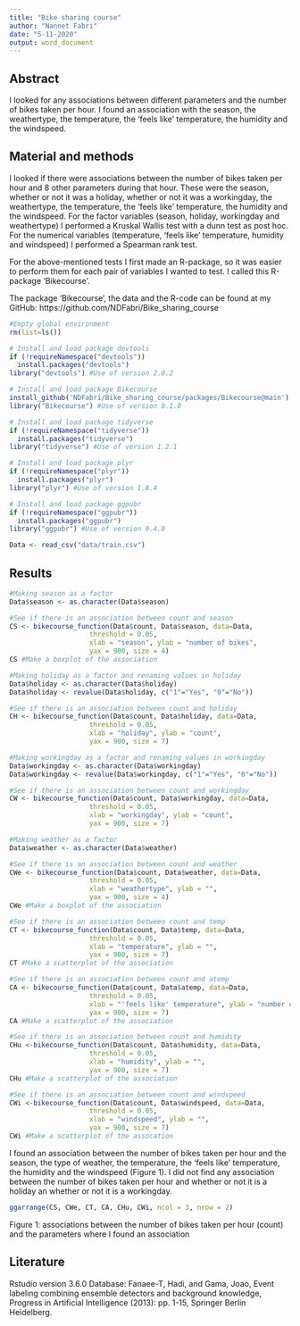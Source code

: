 ```yaml
---
title: "Bike sharing course"
author: "Nannet Fabri"
date: "5-11-2020"
output: word_document
---
```


## Abstract
I looked for any associations between different parameters and the number of bikes taken per hour. I found an association with the season, the weathertype, the temperature, the 'feels like' temperature, the humidity and the windspeed.

## Material and methods
I looked if there were associations between the number of bikes taken per hour and 8 other parameters during that hour. These were the season, whether or not it was a holiday, whether or not it was a workingday, the weathertype, the temperature, the 'feels like' temperature, the humidity and the windspeed. For the factor variables (season, holiday, workingday and weathertype) I performed a Kruskal Wallis test with a dunn test as post hoc. For the numerical variables (temperature, 'feels like' temperature, humidity and windspeed) I performed a Spearman rank test.

For the above-mentioned tests I first made an R-package, so it was easier to perform them for each pair of variables I wanted to test. I called this R-package 'Bikecourse'.

The package 'Bikecourse', the data and the R-code can be found at my GitHub: https://github.com/NDFabri/Bike_sharing_course

```r
#Empty global environment
rm(list=ls())
```
```r
# Install and load package devtools
if (!requireNamespace("devtools"))
  install.packages("devtools")
library("devtools") #Use of version 2.0.2

# Install and load package Bikecourse
install_github('NDFabri/Bike_sharing_course/packages/Bikecourse@main')
library("Bikecourse") #Use of version 0.1.0

# Install and load package tidyverse
if (!requireNamespace("tidyverse"))
  install.packages("tidyverse")
library("tidyverse") #Use of version 1.2.1

# Install and load package plyr
if (!requireNamespace("plyr"))
  install.packages("plyr")
library("plyr") #Use of version 1.8.4

# Install and load package ggpubr
if (!requireNamespace("ggpubr"))
  install.packages("ggpubr")
library("ggpubr") #Use of version 0.4.0
```
```r
Data <- read_csv("data/train.csv")
```

## Results
```r
#Making season as a factor
Data$season <- as.character(Data$season)

#See if there is an association between count and season
CS <- bikecourse_function(Data$count, Data$season, data=Data,
                    threshold = 0.05,
                    xlab = "season", ylab = "number of bikes",
                    yax = 900, size = 4)
CS #Make a boxplot of the association
```
```r
#Making holiday as a factor and renaming values in holiday
Data$holiday <- as.character(Data$holiday)
Data$holiday <- revalue(Data$holiday, c("1"="Yes", "0"="No"))

#See if there is an association between count and holiday
CH <- bikecourse_function(Data$count, Data$holiday, data=Data,
                    threshold = 0.05,
                    xlab = "holiday", ylab = "count",
                    yax = 900, size = 7)
```
```r
#Making workingday as a factor and renaming values in workingday
Data$workingday <- as.character(Data$workingday)
Data$workingday <- revalue(Data$workingday, c("1"="Yes", "0"="No"))

#See if there is an association between count and workingday
CW <- bikecourse_function(Data$count, Data$workingday, data=Data,
                    threshold = 0.05,
                    xlab = "workingday", ylab = "count",
                    yax = 900, size = 7)
```
```r
#Making weather as a factor
Data$weather <- as.character(Data$weather)

#See if there is an association between count and weather
CWe <- bikecourse_function(Data$count, Data$weather, data=Data,
                    threshold = 0.05,
                    xlab = "weathertype", ylab = "",
                    yax = 900, size = 4)
CWe #Make a boxplot of the association
```
```r
#See if there is an association between count and temp
CT <- bikecourse_function(Data$count, Data$temp, data=Data,
                    threshold = 0.05,
                    xlab = "temperature", ylab = "",
                    yax = 900, size = 7)
CT #Make a scatterplot of the association
```
```r
#See if there is an association between count and atemp
CA <- bikecourse_function(Data$count, Data$atemp, data=Data,
                    threshold = 0.05,
                    xlab = "'feels like' temperature", ylab = "number of bikes",
                    yax = 900, size = 7)
CA #Make a scatterplot of the association
```
```r
#See if there is an association between count and humidity
CHu <-bikecourse_function(Data$count, Data$humidity, data=Data,
                    threshold = 0.05,
                    xlab = "humidity", ylab = "",
                    yax = 900, size = 7)
CHu #Make a scatterplot of the association
```
```r
#See if there is an association between count and windspeed
CWi <-bikecourse_function(Data$count, Data$windspeed, data=Data,
                    threshold = 0.05,
                    xlab = "windspeed", ylab = "",
                    yax = 900, size = 7)
CWi #Make a scatterplot of the assocation
```
I found an association between the number of bikes taken per hour and the season, the type of weather, the temperature, the 'feels like' temperature, the humidity and the windspeed (Figure 1). I did not find any association between the number of bikes taken per hour and whether or not it is a holiday an whether or not it is a workingday.

```r
ggarrange(CS, CWe, CT, CA, CHu, CWi, ncol = 3, nrow = 2)
```

Figure 1: associations between the number of bikes taken per hour (count) and the parameters where I found an association

## Literature
Rstudio version 3.6.0
Database: Fanaee-T, Hadi, and Gama, Joao, Event labeling combining ensemble detectors and background knowledge, Progress in Artificial Intelligence (2013): pp. 1-15, Springer Berlin Heidelberg.